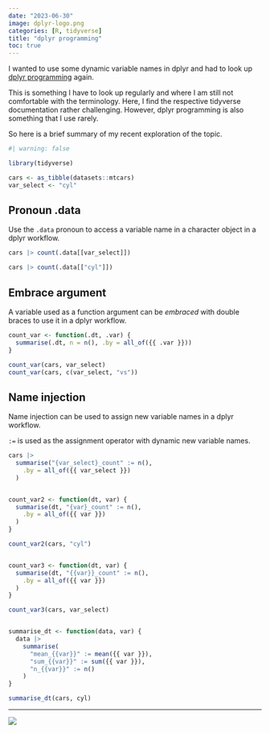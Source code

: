 ```yaml
---
date: "2023-06-30"
image: dplyr-logo.png
categories: [R, tidyverse]
title: "dplyr programming"
toc: true
---
```


I wanted to use some dynamic variable names in dplyr and had to look up [dplyr programming](https://dplyr.tidyverse.org/articles/programming.html) again.

This is something I have to look up regularly and where I am still not comfortable with the terminology. Here, I find the respective tidyverse documentation rather challenging. However, dplyr programming is also something that I use rarely.

So here is a brief summary of my recent exploration of the topic.

```r
#| warning: false

library(tidyverse)

cars <- as_tibble(datasets::mtcars)
var_select <- "cyl"
```


## Pronoun .data

Use the `.data` pronoun to access a variable name in a character object in a dplyr workflow.
```r
cars |> count(.data[[var_select]])

cars |> count(.data[["cyl"]])
```

## Embrace argument

A variable used as a function argument can be _embraced_ with double braces to use it in a dplyr workflow.

```r
count_var <- function(.dt, .var) {
  summarise(.dt, n = n(), .by = all_of({{ .var }}))
}

count_var(cars, var_select)
count_var(cars, c(var_select, "vs"))
```


## Name injection

Name injection can be used to assign new variable names in a dplyr workflow.

`:=` is used as the assignment operator with dynamic new variable names.
```r
cars |>
  summarise("{var_select}_count" := n(),
    .by = all_of({{ var_select }})
  )


count_var2 <- function(dt, var) {
  summarise(dt, "{var}_count" := n(),
    .by = all_of({{ var }})
  )
}

count_var2(cars, "cyl")


count_var3 <- function(dt, var) {
  summarise(dt, "{{var}}_count" := n(),
    .by = all_of({{ var }})
  )
}

count_var3(cars, var_select)


summarise_dt <- function(data, var) {
  data |>
    summarise(
      "mean_{{var}}" := mean({{ var }}),
      "sum_{{var}}" := sum({{ var }}),
      "n_{{var}}" := n()
    )
}

summarise_dt(cars, cyl)
```

---

![](dplyr-logo.png)
